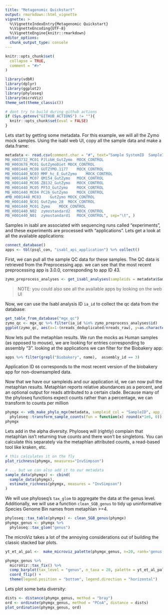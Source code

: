 ```yaml
---
title: "Metagenomic Quickstart"
output: rmarkdown::html_vignette
vignette: >
  %\VignetteIndexEntry{Metagenomic Quickstart}
  %\VignetteEncoding{UTF-8}
  %\VignetteEngine{knitr::rmarkdown}
editor_options: 
  chunk_output_type: console
---
```


```r
knitr::opts_chunk$set(
  collapse = TRUE,
  comment = "#>"
)
```

```r
library(vdbR)
library(dplyr)
library(ggplot2)
library(phyloseq)
library(microViz)
theme_set(theme_classic())

# dont try to build during github actions
if (Sys.getenv("GITHUB_ACTIONS") != ""){
  knitr::opts_chunk$set(eval = FALSE)
}

```

Lets start by getting some metadata. For this example, we will all the Zymo mock samples.  Using the isabl web UI, copy all the sample data and make a data.frame:

```r
metadata <- read.csv(comment.char = "#", text="Sample SystemID	SampleID	Category
MB_H003732_MC01	PJlibH_GutZymo	MOCK_CONTROL
MB_H003678_MC01	GutZymoDiet	MOCK_CONTROL
MB_H001440_MC08	GUTZYMO.1177	MOCK_CONTROL
MB_H001440_NC03	MMF_hc_E_GutZymo	MOCK_CONTROL
MB_H001440_MC07	QM154_GutZymo	MOCK_CONTROL
MB_H001440_MC06	ZB132_GutZymo	MOCK_CONTROL
MB_H001440_MC05	PF53_GutZymo	MOCK_CONTROL
MB_H001440_MC04	PC26_GutZymo	MOCK_CONTROL
#MB_H001440_MC03	GutZymo	MOCK_CONTROL
MB_H001440_NC01	GutZymo_28	MOCK_CONTROL
MB_H001440_MC01	Zymo	MOCK_CONTROL
MB_H001440_N02	zymostandard2	MOCK_CONTROL
MB_H001440_N01	zymostandard1	MOCK_CONTROL", sep="\t", )
```

Samples in isabl are associated with sequencing runs called "experiments", and these experiments are processed with "applications".  Lets get a look at all the available applications:
```r
connect_database()
apps <- tbl(psql_con, "isabl_api_application") %>% collect()
```

First, we can pull all the sample QC data for these samples.  The QC data is retrieved from the Preprocessing app. we can see that the most recent preprocessing app is 3.0.0, corresponding to app ID 43.


```r
zymo_preprocess_analyses <- get_isabl_analyses(sampleids = metadata$SampleID, app_id = "43")

```

> NOTE: you could also see all the available apps by looking on the web UI

Now, we can use the Isabl analysis ID `ia_id` to collect the qc data from the database:
```r
get_table_from_database("mgx_qc")
zymo_qc <- mgx_qc %>% filter(ia_id %in% zymo_preprocess_analyses$id)
ggplot(zymo_qc, aes(x=1-(nreads_deduplicated/nreads_raw), y=as.character(ia_id))) + geom_point()

```

Now lets pull the metaphlan results. We run the mocks as Human samples (as opposed to mouse), we are looking for entries corresponding to assembly "3". looking at the applications we can filter for the Biobakery app:
```r
apps %>% filter(grepl("Biobakery", name),  assembly_id == 3)
```

Application ID `66` corresponds to the most recent version of the biobakery app for non-downsampled data.


Now that we have our sampleids and our application id, we can now pull the metaphlan results. Metaphlan reports relative abundances as a percent, and  an optional output for reads attributed to a certain clade.  Because many of the phyloseq functions expect counts rather than a percentage, we can transform to counts per million


```r
phymgx <- vdb_make_phylo_mgx(metadata, sampleid_col = "SampleID", app_id = 66) %>% 
  phyloseq::transform_sample_counts(fun = function(x) round(x*1e6, 0))
phymgx

```

Lets add in the alpha diversity. Phyloseq will (rightly) complain that metaphlan isn't returning true counts and there won't be singletons. You can calculate this separately via the metaphlan attributed counts, a read-based tool like kraken, etc.

```r
# this calculates it on the fly
plot_richness(phymgx, measures="InvSimpson")

# ... but we can also add it to our metadata
sample_data(phymgx) <- cbind(
  sample_data(phymgx),
  estimate_richness(phymgx, measures = "InvSimpson")
)
```


We will use phyloseq's `tax_glom` to aggregate the data at the genus level. Additionally, we will use a function `clean_SGB_genus` to tidy up uninformative Species Genome Bin names from metaphlan >=4.

```r
phyloseq::tax_table(phymgx) <- clean_SGB_genus(phymgx)
phymgx_genus <- phymgx %>% 
  phyloseq::tax_glom("genus") 
```

The microViz takes a lot of the annoying considerations out of building the classic stacked bar plots.
```r
yt_et_al_pal <-  make_microviz_palette(phymgx_genus, n=20, rank='genus')

phymgx_genus %>%
  microViz::tax_fix() %>% 
  comp_barplot(tax_level = "genus", n_taxa = 20, palette = yt_et_al_pal) +
  coord_flip() + 
  theme(legend.position = "bottom", legend.direction = "horizontal")

```

Lets plot some beta diversity:
```r
dists <- distance(phymgx_genus, method = "bray")
ord <- ordinate(phymgx_genus, method = "PCoA", distance = dists)
plot_ordination(phymgx_genus, ord)

```



